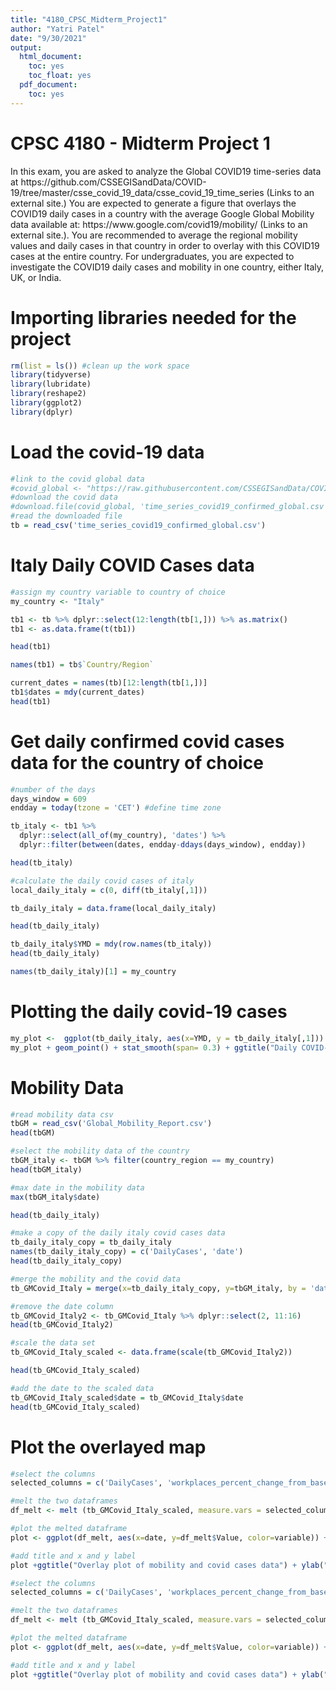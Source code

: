 ```yaml
---
title: "4180_CPSC_Midterm_Project1"
author: "Yatri Patel"
date: "9/30/2021"
output:
  html_document:
    toc: yes
    toc_float: yes
  pdf_document:
    toc: yes
---
```


# CPSC 4180 - Midterm Project 1 

In this exam, you are asked to analyze the Global COVID19 time-series data at https://github.com/CSSEGISandData/COVID-19/tree/master/csse_covid_19_data/csse_covid_19_time_series (Links to an external site.) You are expected to generate a figure that overlays the COVID19 daily cases in a country with the average Google Global Mobility data available at:  https://www.google.com/covid19/mobility/ (Links to an external site.). You are recommended to average the regional mobility values and daily cases in that country in order to overlay with this COVID19 cases at the entire country. For undergraduates,  you are expected to investigate the COVID19 daily cases and mobility in one country,  either Italy, UK, or India. 

# Importing libraries needed for the project

```r
rm(list = ls()) #clean up the work space
library(tidyverse)
library(lubridate)
library(reshape2)
library(ggplot2)
library(dplyr)
```

# Load the covid-19 data 

```r
#link to the covid global data
#covid_global <- "https://raw.githubusercontent.com/CSSEGISandData/COVID-19/master/csse_covid_19_data/csse_covid_19_time_series/time_series_covid19_confirmed_global.csv"
#download the covid data 
#download.file(covid_global, 'time_series_covid19_confirmed_global.csv')
#read the downloaded file
tb = read_csv('time_series_covid19_confirmed_global.csv')
```

# Italy Daily COVID Cases data  

```r
#assign my country variable to country of choice
my_country <- "Italy"
```

```r
tb1 <- tb %>% dplyr::select(12:length(tb[1,])) %>% as.matrix()
tb1 <- as.data.frame(t(tb1))

head(tb1)

names(tb1) = tb$`Country/Region`

current_dates = names(tb)[12:length(tb[1,])]
tb1$dates = mdy(current_dates)
head(tb1)
```

# Get daily confirmed covid cases data for the country of choice

```r
#number of the days
days_window = 609
endday = today(tzone = 'CET') #define time zone

tb_italy <- tb1 %>%
  dplyr::select(all_of(my_country), 'dates') %>%
  dplyr::filter(between(dates, endday-ddays(days_window), endday))

head(tb_italy)
```

```r
#calculate the daily covid cases of italy
local_daily_italy = c(0, diff(tb_italy[,1]))

tb_daily_italy = data.frame(local_daily_italy)

head(tb_daily_italy)
```

```r
tb_daily_italy$YMD = mdy(row.names(tb_italy))
head(tb_daily_italy)
```

```r
names(tb_daily_italy)[1] = my_country 
```

# Plotting the daily covid-19 cases

```r
my_plot <-  ggplot(tb_daily_italy, aes(x=YMD, y = tb_daily_italy[,1]))
my_plot + geom_point() + stat_smooth(span= 0.3) + ggtitle("Daily COVID-19 Cases in Italy") +ylab("Daily cases") + xlab("Time")
```

# Mobility Data

```r
#read mobility data csv
tbGM = read_csv('Global_Mobility_Report.csv')
head(tbGM)
```

```r
#select the mobility data of the country
tbGM_italy <- tbGM %>% filter(country_region == my_country)
head(tbGM_italy)
```

```r
#max date in the mobility data
max(tbGM_italy$date)
```

```r
head(tb_daily_italy)
```

```r
#make a copy of the daily italy covid cases data 
tb_daily_italy_copy = tb_daily_italy
names(tb_daily_italy_copy) = c('DailyCases', 'date')
head(tb_daily_italy_copy)
```

```r
#merge the mobility and the covid data
tb_GMCovid_Italy = merge(x=tb_daily_italy_copy, y=tbGM_italy, by = 'date', all.y = TRUE)

#remove the date column 
tb_GMCovid_Italy2 <- tb_GMCovid_Italy %>% dplyr::select(2, 11:16)
head(tb_GMCovid_Italy2)
```

```r
#scale the data set 
tb_GMCovid_Italy_scaled <- data.frame(scale(tb_GMCovid_Italy2))

head(tb_GMCovid_Italy_scaled)
```

```r
#add the date to the scaled data
tb_GMCovid_Italy_scaled$date = tb_GMCovid_Italy$date
head(tb_GMCovid_Italy_scaled)
```

# Plot the overlayed map 

```r
#select the columns
selected_columns = c('DailyCases', 'workplaces_percent_change_from_baseline', 'residential_percent_change_from_baseline')

#melt the two dataframes
df_melt <- melt (tb_GMCovid_Italy_scaled, measure.vars = selected_columns, value.name = "Value", variable.name= "variable")

#plot the melted dataframe
plot <- ggplot(df_melt, aes(x=date, y=df_melt$Value, color=variable)) + stat_smooth(span= 0.3)

#add title and x and y label 
plot +ggtitle("Overlay plot of mobility and covid cases data") + ylab("Value") + xlab("Date")
```

```r
#select the columns
selected_columns = c('DailyCases', 'workplaces_percent_change_from_baseline', 'residential_percent_change_from_baseline')

#melt the two dataframes
df_melt <- melt (tb_GMCovid_Italy_scaled, measure.vars = selected_columns, value.name = "Value", variable.name= "variable")

#plot the melted dataframe
plot <- ggplot(df_melt, aes(x=date, y=df_melt$Value, color=variable)) + stat_smooth(span= 0.3)

#add title and x and y label 
plot +ggtitle("Overlay plot of mobility and covid cases data") + ylab("Value") + xlab("Date")
```

